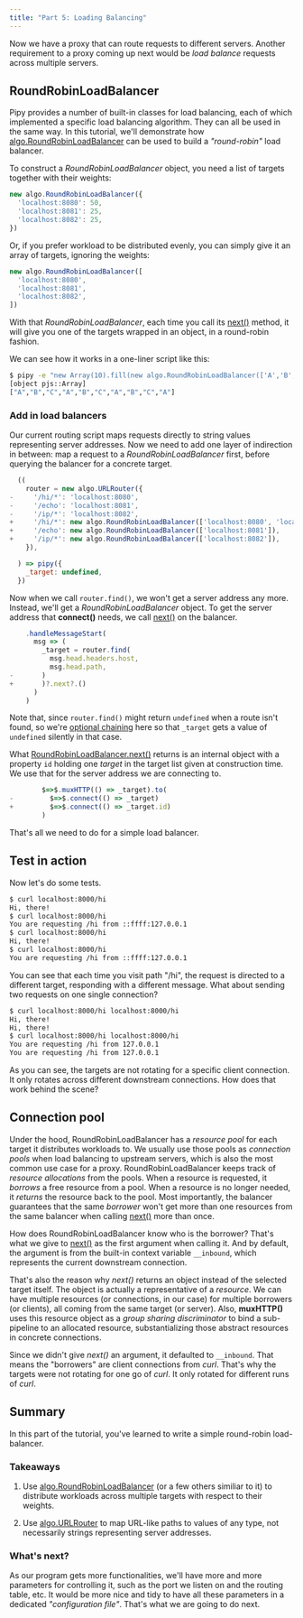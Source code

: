```yaml
---
title: "Part 5: Loading Balancing"
---
```


Now we have a proxy that can route requests to different servers. Another requirement to a proxy coming up next would be _load balance_ requests across multiple servers.

## RoundRobinLoadBalancer

Pipy provides a number of built-in classes for load balancing, each of which implemented a specific load balancing algorithm. They can all be used in the same way. In this tutorial, we'll demonstrate how [algo.RoundRobinLoadBalancer](/reference/api/algo/RoundRobinLoadBalancer) can be used to build a _"round-robin"_ load balancer.

To construct a _RoundRobinLoadBalancer_ object, you need a list of targets together with their weights:

``` js
new algo.RoundRobinLoadBalancer({
  'localhost:8080': 50,
  'localhost:8081': 25,
  'localhost:8082': 25,
})
```

Or, if you prefer workload to be distributed evenly, you can simply give it an array of targets, ignoring the weights:

``` js
new algo.RoundRobinLoadBalancer([
  'localhost:8080',
  'localhost:8081',
  'localhost:8082',
])
```

With that _RoundRobinLoadBalancer_, each time you call its [next()](/reference/api/algo/RoundRobinLoadBalancer/next) method, it will give you one of the targets wrapped in an object, in a round-robin fashion.

We can see how it works in a one-liner script like this:

``` sh
$ pipy -e "new Array(10).fill(new algo.RoundRobinLoadBalancer(['A','B','C'])).map(b => b.next().id)" 2> /dev/null
[object pjs::Array]
["A","B","C","A","B","C","A","B","C","A"]
```

### Add in load balancers

Our current routing script maps requests directly to string values representing server addresses. Now we need to add one layer of indirection in between: map a request to a _RoundRobinLoadBalancer_ first, before querying the balancer for a concrete target.

``` js
  ((
    router = new algo.URLRouter({
-     '/hi/*': 'localhost:8080',
-     '/echo': 'localhost:8081',
-     '/ip/*': 'localhost:8082',
+     '/hi/*': new algo.RoundRobinLoadBalancer(['localhost:8080', 'localhost:8082']),
+     '/echo': new algo.RoundRobinLoadBalancer(['localhost:8081']),
+     '/ip/*': new algo.RoundRobinLoadBalancer(['localhost:8082']),
    }),

  ) => pipy({
    _target: undefined,
  })
```

Now when we call `router.find()`, we won't get a server address any more. Instead, we'll get a _RoundRobinLoadBalancer_ object. To get the server address that **connect()** needs, we call [next()](/reference/api/algo/RoundRobinLoadBalancer/next) on the balancer.

``` js
    .handleMessageStart(
      msg => (
        _target = router.find(
          msg.head.headers.host,
          msg.head.path,
-       )
+       )?.next?.()
      )
    )
```

Note that, since `router.find()` might return `undefined` when a route isn't found, so we're [optional chaining](https://developer.mozilla.org/docs/Web/JavaScript/Reference/Operators/Optional_chaining) here so that `_target` gets a value of `undefined` silently in that case.

What [RoundRobinLoadBalancer.next()](/reference/api/algo/RoundRobinLoadBalancer/next) returns is an internal object with a property `id` holding one _target_ in the target list given at construction time. We use that for the server address we are connecting to.

``` js
        $=>$.muxHTTP(() => _target).to(
-         $=>$.connect(() => _target)
+         $=>$.connect(() => _target.id)
        )
```

That's all we need to do for a simple load balancer.

## Test in action

Now let's do some tests.

``` sh
$ curl localhost:8000/hi
Hi, there!
$ curl localhost:8000/hi
You are requesting /hi from ::ffff:127.0.0.1
$ curl localhost:8000/hi
Hi, there!
$ curl localhost:8000/hi
You are requesting /hi from ::ffff:127.0.0.1
```

You can see that each time you visit path "/hi", the request is directed to a different target, responding with a different message. What about sending two requests on one single connection?

``` sh
$ curl localhost:8000/hi localhost:8000/hi
Hi, there!
Hi, there!
$ curl localhost:8000/hi localhost:8000/hi
You are requesting /hi from 127.0.0.1
You are requesting /hi from 127.0.0.1
```

As you can see, the targets are not rotating for a specific client connection. It only rotates across different downstream connections. How does that work behind the scene?

## Connection pool

Under the hood, RoundRobinLoadBalancer has a _resource pool_ for each target it distributes workloads to. We usually use those pools as _connection pools_ when load balancing to upstream servers, which is also the most common use case for a proxy. RoundRobinLoadBalancer keeps track of _resource allocations_ from the pools. When a resource is requested, it _borrows_ a free resource from a pool. When a resource is no longer needed, it _returns_ the resource back to the pool. Most importantly, the balancer guarantees that the same _borrower_ won't get more than one resources from the same balancer when calling [next()](/reference/api/RoundRobinLoadBalancer/next) more than once.

How does RoundRobinLoadBalancer know who is the borrower? That's what we give to [next()](/reference/api/RoundRobinLoadBalancer/next) as the first argument when calling it. And by default, the argument is from the built-in context variable `__inbound`, which represents the current downstream connection.

That's also the reason why _next()_ returns an object instead of the selected target itself. The object is actually a representative of a _resource_. We can have multiple resources (or connections, in our case) for multiple borrowers (or clients), all coming from the same target (or server). Also, **muxHTTP()** uses this resource object as a _group sharing discriminator_ to bind a sub-pipeline to an allocated resource, substantializing those abstract resources in concrete connections.

Since we didn't give _next()_ an argument, it defaulted to `__inbound`. That means the "borrowers" are client connections from _curl_. That's why the targets were not rotating for one go of _curl_. It only rotated for different runs of _curl_.

## Summary

In this part of the tutorial, you've learned to write a simple round-robin load-balancer.

### Takeaways

1. Use [algo.RoundRobinLoadBalancer](/reference/api/algo/RoundRobinLoadBalancer) (or a few others similiar to it) to distribute workloads across multiple targets with respect to their weights.

2. Use [algo.URLRouter](/reference/api/algo/URLRouter) to map URL-like paths to values of any type, not necessarily strings representing server addresses.

### What's next?

As our program gets more functionalities, we'll have more and more parameters for controlling it, such as the port we listen on and the routing table, etc. It would be more nice and tidy to have all these parameters in a dedicated _"configuration file"_. That's what we are going to do next.
